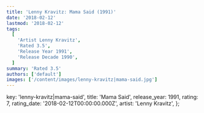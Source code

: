 ```yaml
---
title: 'Lenny Kravitz: Mama Said (1991)'
date: '2018-02-12'
lastmod: '2018-02-12'
tags:
  [
    'Artist Lenny Kravitz',
    'Rated 3.5',
    'Release Year 1991',
    'Release Decade 1990',
  ]
summary: 'Rated 3.5'
authors: ['default']
images: ['/content/images/lenny-kravitz|mama-said.jpg']
---
```


  key: 'lenny-kravitz|mama-said',
  title: 'Mama Said',
  release_year: 1991,
  rating: 7,
  rating_date: '2018-02-12T00:00:00.000Z',
  artist: 'Lenny Kravitz',
};

<MusicRating data={data} />
